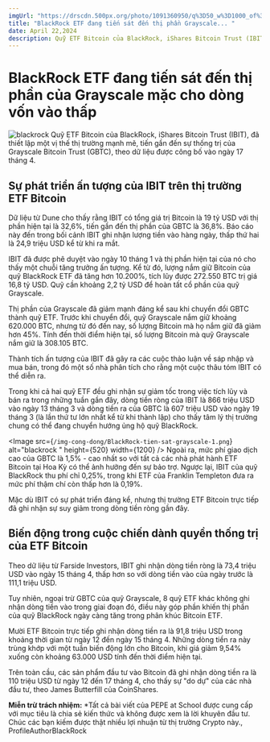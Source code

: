 ```yaml
---
imgUrl: "https://drscdn.500px.org/photo/1091360950/q%3D50_w%3D1000_of%3D1/v2?sig=48886e8b451a9da02a7c51e04c11fcc1f7dac554182c19d5754ace6b718a173e"
title: "BlackRock ETF đang tiến sát đến thị phần Grayscale... "
date: April 22,2024
description: Quỹ ETF Bitcoin của BlackRock, iShares Bitcoin Trust (IBIT), đã thiết lập một vị thế thị trường mạnh mẽ, tiến gần đến với thị phần của quỹ đầu tư ...
---
```


#  BlackRock ETF đang tiến sát đến thị phần của Grayscale mặc cho dòng vốn vào thấp

<ProfileAuthorBlackRock/>
<Image
  src={`/img-cong-dong/BlackRock-tien-sat-grayscale.png`}
  alt="blackrock "
  height={520}
  width={1200}
/>
Quỹ ETF Bitcoin của BlackRock, iShares Bitcoin Trust (IBIT), đã thiết lập một vị thế thị trường mạnh mẽ, tiến gần đến sự thống trị của Grayscale Bitcoin Trust (GBTC), theo dữ liệu được công bố vào ngày 17 tháng 4.

## Sự phát triển ấn tượng của IBIT trên thị trường ETF Bitcoin

Dữ liệu từ Dune cho thấy rằng IBIT có tổng giá trị Bitcoin là 19 tỷ USD với thị phần hiện tại là 32,6%, tiến gần đến thị phần của GBTC là 36,8%. Báo cáo này đến trong bối cảnh IBIT ghi nhận lượng tiền vào hàng ngày, thấp thứ hai là 24,9 triệu USD kể từ khi ra mắt.

IBIT đã được phê duyệt vào ngày 10 tháng 1 và thị phần hiện tại của nó cho thấy một chuỗi tăng trưởng ấn tượng. Kể từ đó, lượng nắm giữ Bitcoin của quỹ BlackRock ETF đã tăng hơn 10.200%, tích lũy được 272.550 BTC trị giá 16,8 tỷ USD. Quỹ cần khoảng 2,2 tỷ USD để hoàn tất cổ phần của quỹ Grayscale.



Thị phần của Grayscale đã giảm mạnh đáng kể sau khi chuyển đổi GBTC thành quỹ ETF. Trước khi chuyển đổi, quỹ Grayscale nắm giữ khoảng 620.000 BTC, nhưng từ đó đến nay, số lượng Bitcoin mà họ nắm giữ đã giảm hơn 45%. Tính đến thời điểm hiện tại, số lượng Bitcoin mà quỹ Grayscale nắm giữ là 308.105 BTC.

Thành tích ấn tượng của IBIT đã gây ra các cuộc thảo luận về sáp nhập và mua bán, trong đó một số nhà phân tích cho rằng một cuộc thâu tóm IBIT có thể diễn ra.

Trong khi cả hai quỹ ETF đều ghi nhận sự giảm tốc trong việc tích lũy và bán ra trong những tuần gần đây, dòng tiền ròng của IBIT là 866 triệu USD vào ngày 13 tháng 3 và dòng tiền ra của GBTC là 607 triệu USD vào ngày 19 tháng 3 (là lần thứ tư lớn nhất kể từ khi thành lập) cho thấy tâm lý thị trường chung có thể đang chuyển hướng ủng hộ quỹ BlackRock.

<Image
  src={`/img-cong-dong/BlackRock-tien-sat-grayscale-1.png`}
  alt="blackrock "
  height={520}
  width={1200}
/>
Ngoài ra, mức phí giao dịch cao của GBTC là 1,5% - cao nhất so với tất cả các nhà phát hành ETF Bitcoin tại Hoa Kỳ có thể ảnh hưởng đến sự bảo trợ. Ngược lại, IBIT của quỹ BlackRock thu phí chỉ 0,25%, trong khi ETF của Franklin Templeton đưa ra mức phí thậm chí còn thấp hơn là 0,19%.

Mặc dù IBIT có sự phát triển đáng kể, nhưng thị trường ETF Bitcoin trực tiếp đã ghi nhận sự suy giảm trong dòng tiền ròng gần đây.

## Biến động trong cuộc chiến dành quyền thống trị của ETF Bitcoin 
Theo dữ liệu từ Farside Investors, IBIT ghi nhận dòng tiền ròng là 73,4 triệu USD vào ngày 15 tháng 4, thấp hơn so với dòng tiền vào của ngày trước là 111,1 triệu USD.

Tuy nhiên, ngoại trừ GBTC của quỹ Grayscale, 8 quỹ ETF khác không ghi nhận dòng tiền vào trong giai đoạn đó, điều này góp phần khiến thị phần của quỹ BlackRock ngày càng tăng trong phân khúc Bitcoin ETF.

Mười ETF Bitcoin trực tiếp ghi nhận dòng tiền ra là 91,8 triệu USD trong khoảng thời gian từ ngày 12 đến ngày 15 tháng 4. Những dòng tiền ra này trùng khớp với một tuần biến động lớn cho Bitcoin, khi giá giảm 9,54% xuống còn khoảng 63.000 USD tính đến thời điểm hiện tại.

Trên toàn cầu, các sản phẩm đầu tư vào Bitcoin đã ghi nhận dòng tiền ra là 110 triệu USD từ ngày 12 đến 17 tháng 4, cho thấy sự "do dự" của các nhà đầu tư, theo James Butterfill của CoinShares.



**Miễn trừ trách nhiệm:** \*Tất cả bài viết của PEPE at School được cung cấp với mục tiêu là chia sẻ kiến thức và không được xem là lời khuyên đầu tư. Chúc các bạn kiếm được thật nhiều lợi nhuận từ thị trường Crypto này., ProfileAuthorBlackRock
